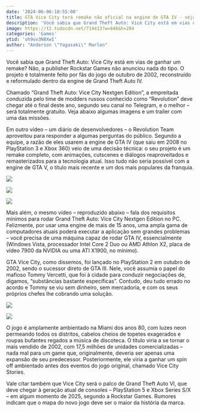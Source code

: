 ```yaml
---
date: '2024-06-06:10:55:00'
title: GTA Vice City terá remake não oficial na engine de GTA IV - veja como roda-lo no PC
description: 'Você sabia que Grand Theft Auto: Vice City está em vias de ganhar um remake? Não, a publisher Rockstar Games não anunciou nada do tipo. O projeto é totalmente feito por fãs do jogo de outubro de 2002, reconstruído e reformulado dentro da engine de Grand Theft Auto IV.'
image: https://t2.tudocdn.net/714413?w=646&h=284
categories: 'Games'
ytid: 'oh9uv3N8XwI'
author: "Anderson \"Yagasaki\" Marlon"
---
```


Você sabia que Grand Theft Auto: Vice City está em vias de ganhar um remake? Não, a publisher Rockstar Games não anunciou nada do tipo. O projeto é totalmente feito por fãs do jogo de outubro de 2002, reconstruído e reformulado dentro da engine de Grand Theft Auto IV.

Chamado “Grand Theft Auto: Vice City Nextgen Edition”, a empreitada conduzida pelo time de modders russos conhecido como “Revolution” deve chegar até o final deste ano, segundo seu canal no Telegram, e o melhor – será totalmente gratuito. Veja abaixo algumas imagens e um trailer com uma das missões.

Em outro vídeo – um diário de desenvolvedores – o Revolution Team aproveitou para responder a algumas perguntas do público. Segundo a equipe, a razão de eles usarem a engine de GTA IV (que saiu em 2008 no PlayStation 3 e Xbox 360) veio de uma decisão técnica: o seu projeto é um remake completo, com animações, cutscenes e diálogos reaproveitados e remasterizados para a tecnologia atual. Isso tudo não seria possível com a engine de GTA V, o título mais recente e um dos mais populares da franquia.

![](https://t2.tudocdn.net/714414?w=660&h=436)

![](https://t2.tudocdn.net/714415?w=660&h=436)

![](https://t2.tudocdn.net/714416?w=660&h=436)

Mais além, o mesmo vídeo – reproduzido abaixo – fala dos requisitos mínimos para rodar Grand Theft Auto: Vice City Nextgen Edition no PC. Felizmente, por usar uma engine de mais de 15 anos, uma ampla gama de computadores atuais poderá executar a aplicação sem grandes problemas – você precisa de uma máquina capaz de rodar GTA IV, essencialmente (Windows Vista, processador Intel Core 2 Duo ou AMD Athlon X2, placa de vídeo 7900 da NVIDIA ou uma ATI X1900, no mínimo).

GTA Vice City, como dissemos, foi lançado no PlayStation 2 em outubro de 2002, sendo o sucessor direto de GTA III. Nele, você assumia o papel do mafioso Tommy Vercetti, que foi à cidade para conduzir negociações de, digamos, “substâncias bastante específicas”. Contudo, deu tudo errado no acordo e Tommy se viu sem dinheiro, sem mercadoria, e com os seus próprios chefes lhe cobrando uma solução.

![](https://t2.tudocdn.net/714417?w=660&h=436)

![](https://t2.tudocdn.net/714413?w=660&h=436)

O jogo é amplamente ambientado na Miami dos anos 80, com luzes neon permeando todos os distritos, cabelos cheios de topetes exagerados e roupas bufantes regados a música de discoteca. O título viria a se tornar o mais vendido de 2002, com 17,5 milhões de unidades comercializadas – nada mal para um game que, originalmente, deveria ser apenas uma expansão de seu predecessor. Posteriormente, ele viria a ganhar um spin off ambientado antes dos eventos do jogo original, chamado Vice City Stories.

Vale citar também que Vice City será o palco de Grand Theft Auto VI, que deve chegar à geração atual de consoles – PlayStation 5 e Xbox Series S/X – em algum momento de 2025, segundo a Rockstar Games. Rumores indicam que o mapa do novo jogo deve ser o maior da história da marca.
